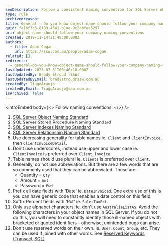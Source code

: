 ```yaml
---
seoDescription: Follow a consistent naming convention for SQL Server objects to ensure ease of use and maintenance.
type: rule
archivedreason:
title: General - Do you know object name should follow your company naming conventions?
guid: fa1bf3c6-8189-4541-b1ae-9c2abfea5297
uri: object-name-should-follow-your-company-naming-conventions
created: 2019-11-14T21:48:00.000Z
authors:
  - title: Adam Cogan
    url: https://ssw.com.au/people/adam-cogan
related: []
redirects:
  - general-do-you-know-object-name-should-follow-your-company-naming-conventions
lastUpdated: 2025-07-31T00:46:18.000Z
lastUpdatedBy: Brady Stroud [SSW]
lastUpdatedByEmail: bradystroud@ssw.com.au
createdBy: TiagoAraujo
createdByEmail: TiagoAraujo@ssw.com.au
isArchived: false
---
```


<introEmbed
  body={<>
Follow naming conventions:
  </>}
/>
1. [SQL Server Object Naming Standard](/use-a-sql-server-object-naming-standard)
2. [SQL Server Stored Procedure Naming Standard](/use-a-sql-server-stored-procedure-naming-standard)
3. [SQL Server Indexes Naming Standard](/use-a-sql-server-indexes-naming-standard)
4. [SQL Server Relationship Naming Standard](/use-a-sql-server-relationship-naming-standard)
5. Use decreasing generality for table names ie. `Client` and `ClientInvoice`, then `ClientInvoiceDetail`.
6. Don't use underscores, instead use upper and lower case ie. `ClientInvoice` is preferred over `Client_Invoice`.
7. Table names should use plural ie. `Clients` is preferred over `Client`.
8. Generally, do not use abbreviations. But there are a few words that are so commonly used that they can be abbreviated. These are:
   * Quantity = `Qty`
   * Amount = `Amt`
   * Password = `Pwd`
9. Prefix all date fields with 'Date' ie. `DateInvoiced`. One extra use of this is you can have generic code that enables a date control on this field.
10. Suffix Percent fields with 'Pct' ie. `SalesTaxPct`.
11. Only use alphabet characters. ie. don't use `AustraliaListA$`. Avoid the following characters in your object names in SQL Server. If you do not do this, you will need to constantly identify those ill-named objects with bracketed or quoted identifiers - otherwise, unintended bugs can arise.
12. Don't use reserved words on their own. ie. `User`, `Count`, `Group`, etc. They can be used if joined with other words. See [Reserved Keywords (Transact-SQL)](https://docs.microsoft.com/en-us/sql/t-sql/language-elements/reserved-keywords-transact-sql?view=sql-server-ver15&WT.mc_id=DP-MVP-33518)
